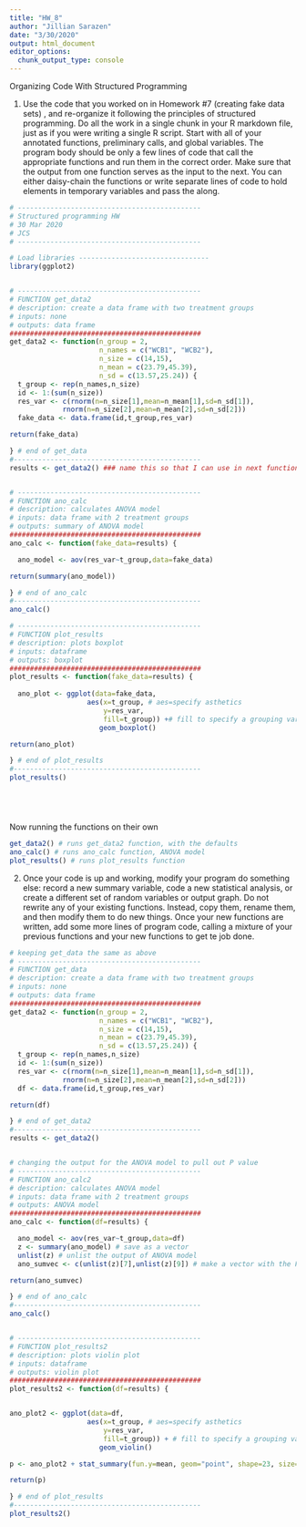 ```yaml
---
title: "HW_8"
author: "Jillian Sarazen"
date: "3/30/2020"
output: html_document
editor_options: 
  chunk_output_type: console
---
```


Organizing Code With Structured Programming

1) Use the code that you worked on in Homework #7 (creating fake data sets) , and re-organize it following the principles of structured programming. Do all the work in a single chunk in your R markdown file, just as if you were writing a single R script. Start with all of your annotated functions, preliminary calls, and global variables. The program body should be only a few lines of code that call the appropriate functions and run them in the correct order. Make sure that the output from one function serves as the input to the next. You can either daisy-chain the functions or write separate lines of code to hold elements in temporary variables and pass the along.


```r
# ---------------------------------------------
# Structured programming HW
# 30 Mar 2020
# JCS
# ---------------------------------------------

# Load libraries --------------------------------
library(ggplot2)


# ---------------------------------------------
# FUNCTION get_data2
# description: create a data frame with two treatment groups
# inputs: none
# outputs: data frame
###############################################
get_data2 <- function(n_group = 2, 
                      n_names = c("WCB1", "WCB2"),
                      n_size = c(14,15),
                      n_mean = c(23.79,45.39),
                      n_sd = c(13.57,25.24)) {
  t_group <- rep(n_names,n_size)
  id <- 1:(sum(n_size))
  res_var <- c(rnorm(n=n_size[1],mean=n_mean[1],sd=n_sd[1]), 
             rnorm(n=n_size[2],mean=n_mean[2],sd=n_sd[2]))
  fake_data <- data.frame(id,t_group,res_var) 

return(fake_data)

} # end of get_data
#----------------------------------------------
results <- get_data2() ### name this so that I can use in next function


# ---------------------------------------------
# FUNCTION ano_calc
# description: calculates ANOVA model
# inputs: data frame with 2 treatment groups
# outputs: summary of ANOVA model
###############################################
ano_calc <- function(fake_data=results) {

  ano_model <- aov(res_var~t_group,data=fake_data)

return(summary(ano_model))

} # end of ano_calc
#----------------------------------------------
ano_calc()

# ---------------------------------------------
# FUNCTION plot_results
# description: plots boxplot
# inputs: dataframe   
# outputs: boxplot
###############################################
plot_results <- function(fake_data=results) {
  
  ano_plot <- ggplot(data=fake_data,
                   aes(x=t_group, # aes=specify asthetics
                       y=res_var,
                       fill=t_group)) +# fill to specify a grouping variable
                      geom_boxplot()

return(ano_plot)

} # end of plot_results
#----------------------------------------------
plot_results()






```

Now running the functions on their own

```r

get_data2() # runs get_data2 function, with the defaults
ano_calc() # runs ano_calc function, ANOVA model
plot_results() # runs plot_results function

```


2) Once your code is up and working, modify your program do something else: record a new summary variable, code a new statistical analysis, or create a different set of random variables or output graph. Do not rewrite any of your existing functions. Instead, copy them, rename them, and then modify them to do new things. Once your new functions are written, add some more lines of program code, calling a mixture of your previous functions and your new functions to get te job done.

```r
# keeping get_data the same as above
# ---------------------------------------------
# FUNCTION get_data
# description: create a data frame with two treatment groups
# inputs: none
# outputs: data frame
###############################################
get_data2 <- function(n_group = 2,
                      n_names = c("WCB1", "WCB2"),
                      n_size = c(14,15),
                      n_mean = c(23.79,45.39),
                      n_sd = c(13.57,25.24)) {
  t_group <- rep(n_names,n_size)
  id <- 1:(sum(n_size))
  res_var <- c(rnorm(n=n_size[1],mean=n_mean[1],sd=n_sd[1]), 
             rnorm(n=n_size[2],mean=n_mean[2],sd=n_sd[2]))
  df <- data.frame(id,t_group,res_var) 

return(df)

} # end of get_data2
#----------------------------------------------
results <- get_data2()


# changing the output for the ANOVA model to pull out P value
# ---------------------------------------------
# FUNCTION ano_calc2
# description: calculates ANOVA model
# inputs: data frame with 2 treatment groups
# outputs: ANOVA model 
###############################################
ano_calc <- function(df=results) {

  ano_model <- aov(res_var~t_group,data=df)
  z <- summary(ano_model) # save as a vector
  unlist(z) # unlist the output of ANOVA model
  ano_sumvec <- c(unlist(z)[7],unlist(z)[9]) # make a vector with the F stat and P value

return(ano_sumvec)

} # end of ano_calc
#----------------------------------------------
ano_calc()


# ---------------------------------------------
# FUNCTION plot_results2
# description: plots violin plot
# inputs: dataframe   
# outputs: violin plot
###############################################
plot_results2 <- function(df=results) {


ano_plot2 <- ggplot(data=df,
                   aes(x=t_group, # aes=specify asthetics
                       y=res_var,
                       fill=t_group)) + # fill to specify a grouping variable
                      geom_violin()

p <- ano_plot2 + stat_summary(fun.y=mean, geom="point", shape=23, size=2)

return(p)

} # end of plot_results
#----------------------------------------------
plot_results2()

```

